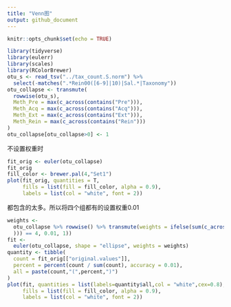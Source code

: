 ```yaml
---
title: "Venn图"
output: github_document
---
```


```r
knitr::opts_chunk$set(echo = TRUE)
```
```r
library(tidyverse)
library(eulerr)
library(scales)
library(RColorBrewer)
otu_s <- read_tsv("../tax_count.S.norm") %>%
  select(-matches(".*Rein00([6-9]|10)|Sal.*|Taxonomy"))
otu_collapse <- transmute(
  rowwise(otu_s),
  Meth_Pre = max(c_across(contains("Pre"))),
  Meth_Acq = max(c_across(contains("Acq"))),
  Meth_Ext = max(c_across(contains("Ext"))),
  Meth_Rein = max(c_across(contains("Rein")))
)
otu_collapse[otu_collapse>0] <- 1
```

不设置权重时

```r
fit_orig <- euler(otu_collapse)
fit_orig
fill_color <- brewer.pal(4,"Set1") 
plot(fit_orig, quantities = T,
     fills = list(fill = fill_color, alpha = 0.9),
     labels = list(col = "white", font = 2))

```

都包含的太多。所以将四个组都有的设置权重0.01

```r
weights <-
  otu_collapse %>% rowwise() %>% transmute(weights = ifelse(sum(c_across(everything(
  ))) == 4, 0.01, 1))
fit <-
  euler(otu_collapse, shape = "ellipse", weights = weights)
quantity <- tibble(
  count = fit_orig[["original.values"]],
  percent = percent(count / sum(count), accuracy = 0.01),
  all = paste(count,"(",percent,")")
)
plot(fit, quantities = list(labels=quantity$all,col = "white",cex=0.8),
     fills = list(fill = fill_color, alpha = 0.9),
     labels = list(col = "white", font = 2))
```

